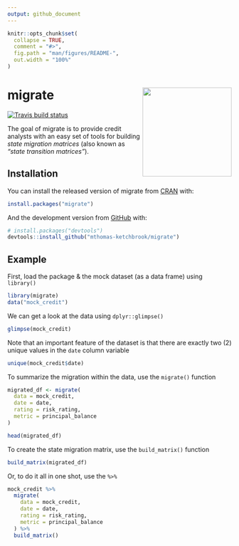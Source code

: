 ```yaml
---
output: github_document
---
```


<!-- README.md is generated from README.Rmd. Please edit that file -->

```r
knitr::opts_chunk$set(
  collapse = TRUE,
  comment = "#>",
  fig.path = "man/figures/README-",
  out.width = "100%"
)
```

# migrate <img src='man/figures/logo.png' align="right" height="200" />

<!-- badges: start -->
[![Travis build status](https://travis-ci.com/mthomas-ketchbrook/migrate.svg?branch=master)](https://travis-ci.com/mthomas-ketchbrook/migrate)
<!-- badges: end -->

The goal of migrate is to provide credit analysts with an easy set of tools for building *state migration matrices* (also known as *"state transition matrices"*). 

## Installation

You can install the released version of migrate from [CRAN](https://CRAN.R-project.org) with:

``` r
install.packages("migrate")
```

And the development version from [GitHub](https://github.com/) with:

``` r
# install.packages("devtools")
devtools::install_github("mthomas-ketchbrook/migrate")
```
## Example

First, load the package & the mock dataset (as a data frame) using `library()`

```r
library(migrate)
data("mock_credit")
```

We can get a look at the data using `dplyr::glimpse()`

```r
glimpse(mock_credit)
```

Note that an important feature of the dataset is that there are exactly two (2) unique values in the `date` column variable

```r
unique(mock_credit$date)
```

To summarize the migration within the data, use the `migrate()` function

```r
migrated_df <- migrate(
  data = mock_credit, 
  date = date, 
  rating = risk_rating, 
  metric = principal_balance
)

head(migrated_df)
```

To create the state migration matrix, use the `build_matrix()` function
```r
build_matrix(migrated_df)
```

Or, to do it all in one shot, use the `%>%`
```r
mock_credit %>% 
  migrate(
    data = mock_credit, 
    date = date, 
    rating = risk_rating, 
    metric = principal_balance
  ) %>% 
  build_matrix()
```

